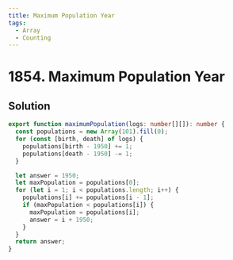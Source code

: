 ```yaml
---
title: Maximum Population Year
tags:
  - Array
  - Counting
---
```


# 1854. Maximum Population Year

<Badges>
  <LevelBadge level="easy" />
  <TopicBadge name="Array" slug="array" />
  <TopicBadge name="Counting" slug="counting" />
</Badges>

## Solution

```typescript filename="solution.ts" copy
export function maximumPopulation(logs: number[][]): number {
  const populations = new Array(101).fill(0);
  for (const [birth, death] of logs) {
    populations[birth - 1950] += 1;
    populations[death - 1950] -= 1;
  }

  let answer = 1950;
  let maxPopulation = populations[0];
  for (let i = 1; i < populations.length; i++) {
    populations[i] += populations[i - 1];
    if (maxPopulation < populations[i]) {
      maxPopulation = populations[i];
      answer = i + 1950;
    }
  }
  return answer;
}
```

<ProblemLink
  codingSite="leetcode"
  href="https://leetcode.com/problems/maximum-population-year"
  title="Maximum Population Year"
/>
